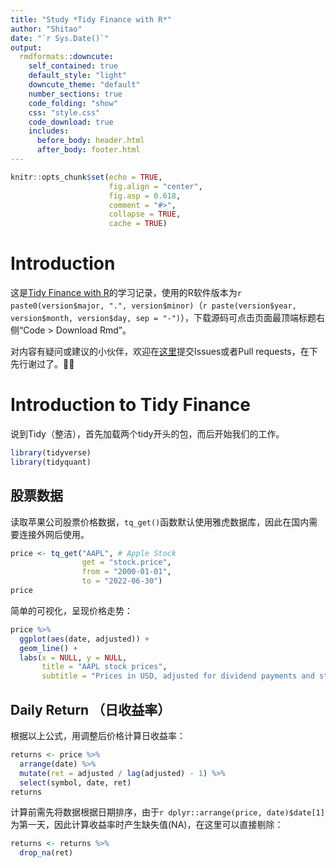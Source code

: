 ```yaml
---
title: "Study *Tidy Finance with R*"
author: "Shitao"
date: "`r Sys.Date()`"
output:
  rmdformats::downcute:
    self_contained: true
    default_style: "light"
    downcute_theme: "default"
    number_sections: true
    code_folding: "show"
    css: "style.css"
    code_download: true
    includes:
      before_body: header.html
      after_body: footer.html
---
```


```r
knitr::opts_chunk$set(echo = TRUE,
                      fig.align = "center",
                      fig.asp = 0.618,
                      comment = "#>",
                      collapse = TRUE,
                      cache = TRUE)
```

# Introduction {.unnumbered}

这是[Tidy Finance with R](https://www.tidy-finance.org)的学习记录，使用的R软件版本为`r paste0(version$major, ".", version$minor)`（`r paste(version$year, version$month, version$day, sep = "-")`），下载源码可点击页面最顶端标题右侧“Code > Download Rmd”。

对内容有疑问或建议的小伙伴，欢迎在[这里](https://github.com/Shitao5/tidy-finance)提交Issues或者Pull requests，在下先行谢过了。🤝🤝

# Introduction to Tidy Finance

说到Tidy（整洁），首先加载两个tidy开头的包，而后开始我们的工作。

```r
library(tidyverse)
library(tidyquant)
```

## 股票数据

读取苹果公司股票价格数据，`tq_get()`函数默认使用雅虎数据库，因此在国内需要连接外网后使用。

```r
price <- tq_get("AAPL", # Apple Stock
                get = "stock.price",
                from = "2000-01-01",
                to = "2022-06-30")
price
```

简单的可视化，呈现价格走势：

```r
price %>% 
  ggplot(aes(date, adjusted)) +
  geom_line() +
  labs(x = NULL, y = NULL,
       title = "AAPL stock prices",
       subtitle = "Prices in USD, adjusted for dividend payments and stock splits")
```

## Daily Return （日收益率）

\begin{equation}
\text{daily return} = \frac{p_t - p_{t-1}}{p_{t-1}} = \frac{p_t}{p_{t-1}} - 1
\end{equation}

根据以上公式，用调整后价格计算日收益率：

```r
returns <- price %>% 
  arrange(date) %>% 
  mutate(ret = adjusted / lag(adjusted) - 1) %>% 
  select(symbol, date, ret)
returns
```

计算前需先将数据根据日期排序，由于`r dplyr::arrange(price, date)$date[1]`为第一天，因此计算收益率时产生缺失值(NA)，在这里可以直接剔除：

```r
returns <- returns %>% 
  drop_na(ret)
```








